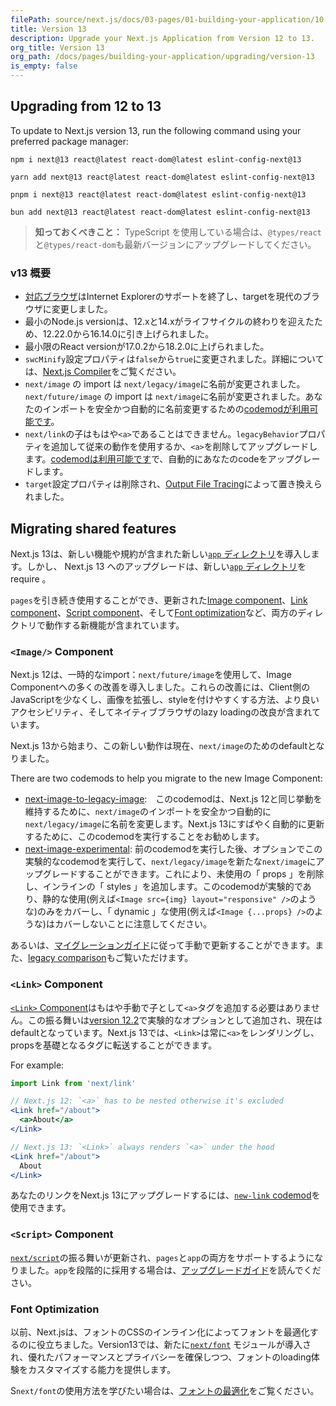 ```yaml
---
filePath: source/next.js/docs/03-pages/01-building-your-application/10-upgrading/06-version-13.mdx
title: Version 13
description: Upgrade your Next.js Application from Version 12 to 13.
org_title: Version 13
org_path: /docs/pages/building-your-application/upgrading/version-13
is_empty: false
---
```


## Upgrading from 12 to 13

To update to Next.js version 13, run the following command using your preferred package manager:

```bash:Terminal
npm i next@13 react@latest react-dom@latest eslint-config-next@13
```

```bash:Terminal
yarn add next@13 react@latest react-dom@latest eslint-config-next@13
```

```bash:Terminal
pnpm i next@13 react@latest react-dom@latest eslint-config-next@13
```

```bash:Terminal
bun add next@13 react@latest react-dom@latest eslint-config-next@13
```

> **知っておくべきこと：** TypeScript を使用している場合は、`@types/react`と`@types/react-dom`も最新バージョンにアップグレードしてください。

### v13 概要

- [対応ブラウザ](/ja/javascript/next.js/v14/04-architecture/supported-browsers)はInternet Explorerのサポートを終了し、targetを現代のブラウザに変更しました。
- 最小のNode.js versionは、12.xと14.xがライフサイクルの終わりを迎えたため、12.22.0から16.14.0に引き上げられました。
- 最小限のReact versionが17.0.2から18.2.0に上げられました。
- `swcMinify`設定プロパティは`false`から`true`に変更されました。詳細については、[Next.js Compiler](/ja/javascript/next.js/v14/04-architecture/nextjs-compiler)をご覧ください。
- `next/image` の import は `next/legacy/image`に名前が変更されました。 `next/future/image` の import は `next/image`に名前が変更されました。あなたのインポートを安全かつ自動的に名前変更するための[codemodが利用可能です](/ja/javascript/next.js/v14/03-pages/01-building-your-application/10-upgrading/01-codemods#next-image-to-legacy-image)。
- `next/link`の子はもはや`<a>`であることはできません。`legacyBehavior`プロパティを追加して従来の動作を使用するか、`<a>`を削除してアップグレードします。[codemodは利用可能です](/ja/javascript/next.js/v14/03-pages/01-building-your-application/10-upgrading/01-codemods#new-link)で、自動的にあなたのcodeをアップグレードします。
- `target`設定プロパティは削除され、[Output File Tracing](/ja/javascript/next.js/v14/03-pages/02-api-reference/03-next-config-js/output)によって置き換えられました。

## Migrating shared features

 Next.js 13は、新しい機能や規約が含まれた新しい[`app` ディレクトリ](/ja/javascript/next.js/v14/02-app/01-building-your-application/01-routing)を導入します。しかし、 Next.js 13 へのアップグレードは、新しい[`app` ディレクトリ](/docs/app/building-your-application/routing#the-app-router)を require 。

`pages`を引き続き使用することができ、更新された[Image component](#image-component)、[Link component](#link-component)、[Script component](#script-component)、そして[Font optimization](#font-optimization)など、両方のディレクトリで動作する新機能が含まれています。

### `<Image/>` Component

Next.js 12は、一時的なimport：`next/future/image`を使用して、Image Componentへの多くの改善を導入しました。これらの改善には、Client側のJavaScriptを少なくし、画像を拡張し、styleを付けやすくする方法、より良いアクセシビリティ、そしてネイティブブラウザのlazy loadingの改良が含まれています。

Next.js 13から始まり、この新しい動作は現在、`next/image`のためのdefaultとなりました。

There are two codemods to help you migrate to the new Image Component:

- [next-image-to-legacy-image](/ja/javascript/next.js/v14/03-pages/01-building-your-application/10-upgrading/01-codemods#next-image-to-legacy-image):　このcodemodは、Next.js 12と同じ挙動を維持するために、`next/image`のインポートを安全かつ自動的に`next/legacy/image`に名前を変更します。Next.js 13にすばやく自動的に更新するために、このcodemodを実行することをお勧めします。
- [next-image-experimental](/ja/javascript/next.js/v14/03-pages/01-building-your-application/10-upgrading/01-codemods#next-image-experimental): 前のcodemodを実行した後、オプションでこの実験的なcodemodを実行して、`next/legacy/image`を新たな`next/image`にアップグレードすることができます。これにより、未使用の「 props 」を削除し、インラインの「 styles 」を追加します。このcodemodが実験的であり、静的な使用(例えば`<Image src={img} layout="responsive" />`のような)のみをカバーし、「 dynamic 」な使用(例えば`<Image {...props} />`のような)はカバーしないことに注意してください。

あるいは、[マイグレーションガイド](/ja/javascript/next.js/v14/03-pages/01-building-your-application/10-upgrading/01-codemods#next-image-experimental)に従って手動で更新することができます。また、[legacy comparison](/ja/javascript/next.js/v14/03-pages/02-api-reference/01-components/image-legacy#comparison)もご覧いただけます。

### `<Link>` Component

[`<Link>` Component](/ja/javascript/next.js/v14/03-pages/02-api-reference/01-components/link)はもはや手動で子として`<a>`タグを追加する必要はありません。この振る舞いは[version 12.2](https://nextjs.org/blog/next-12-2)で実験的なオプションとして追加され、現在はdefaultとなっています。Next.js 13では、`<Link>`は常に`<a>`をレンダリングし、propsを基礎となるタグに転送することができます。

For example:

```jsx
import Link from 'next/link'

// Next.js 12: `<a>` has to be nested otherwise it's excluded
<Link href="/about">
  <a>About</a>
</Link>

// Next.js 13: `<Link>` always renders `<a>` under the hood
<Link href="/about">
  About
</Link>
```

あなたのリンクをNext.js 13にアップグレードするには、[`new-link` codemod](/ja/javascript/next.js/v14/03-pages/01-building-your-application/10-upgrading/01-codemods#new-link)を使用できます。

### `<Script>` Component

[`next/script`](/ja/javascript/next.js/v14/03-pages/02-api-reference/01-components/script)の振る舞いが更新され、`pages`と`app`の両方をサポートするようになりました。`app`を段階的に採用する場合は、[アップグレードガイド](/ja/javascript/next.js/v14/03-pages/01-building-your-application/10-upgrading)を読んでください。

### Font Optimization

以前、Next.jsは、フォントのCSSのインライン化によってフォントを最適化するのに役立ちました。Version13では、新たに[`next/font`](/ja/javascript/next.js/v14/03-pages/01-building-your-application/05-optimizing/02-fonts) モジュールが導入され、優れたパフォーマンスとプライバシーを確保しつつ、フォントのloading体験をカスタマイズする能力を提供します。

S`next/font`の使用方法を学びたい場合は、[フォントの最適化](/ja/javascript/next.js/v14/03-pages/01-building-your-application/05-optimizing/02-fonts)をご覧ください。
